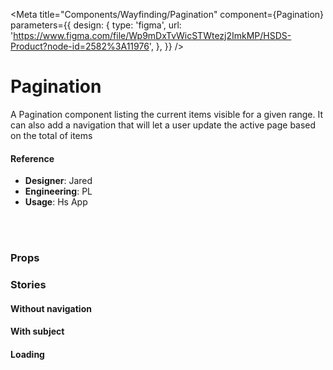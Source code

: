 
<Meta
  title="Components/Wayfinding/Pagination"
  component={Pagination}
  parameters={{
    design: {
      type: 'figma',
      url:
        'https://www.figma.com/file/Wp9mDxTvWicSTWtezj2ImkMP/HSDS-Product?node-id=2582%3A11976',
    },
  }}
/>

# Pagination

A Pagination component listing the current items visible for a given range. It can also add a navigation that will let a user update the active page based on the total of items

<Canvas>
  <Story name="default">
    <Pagination
      totalItems={number('totalItems', 255)}
      rangePerPage={number('rangePerPage', 50)}
      onChange={action('changePage')}
    />
  </Story>
</Canvas>

#### Reference

- **Designer**: Jared
- **Engineering**: PL
- **Usage**: Hs App

<br />
<br />

### Props

<ArgsTable of={Pagination} />

### Stories

#### Without navigation

<Canvas>
  <Story name="without navigation">
    <Pagination
      subject={text('subject', 'Item')}
      totalItems={number('totalItems', 255)}
      rangePerPage={number('rangePerPage', 50)}
      activePage={number('activePage', 2)}
      showNavigation={boolean('showNavigation', false)}
    />
  </Story>
</Canvas>

#### With subject

<Canvas>
  <Story name="with subject">
    <Pagination
      totalItems={number('totalItems', 255)}
      rangePerPage={number('rangePerPage', 50)}
      onChange={action('changePage')}
      subject={text('subject', 'Customer')}
    />
  </Story>
</Canvas>

#### Loading

<Canvas>
  <Story name="loading">
    <Pagination
      totalItems={number('totalItems', 255)}
      rangePerPage={number('rangePerPage', 30)}
      onChange={action('changePage')}
      subject={text('subject', 'Customer')}
      activePage={number('activePage', 5)}
      isLoading={boolean('isLoading', true)}
    />
  </Story>
</Canvas>
